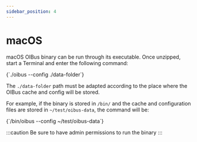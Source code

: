 ```yaml
---
sidebar_position: 4
---
```



# macOS
macOS OIBus binary can be run through its executable. Once unzipped, start a Terminal and enter the following command:

<CodeBlock>
    {`./oibus --config ./data-folder`}
</CodeBlock>

The `./data-folder` path must be adapted according to the place where the OIBus cache and config will be stored.

For example, if the binary is stored in `/bin/` and the cache and configuration files are stored in
`~/test/oibus-data`, the command will be:

<CodeBlock>
    {`/bin/oibus --config ~/test/oibus-data`}
</CodeBlock>

:::caution
Be sure to have admin permissions to run the binary
:::

